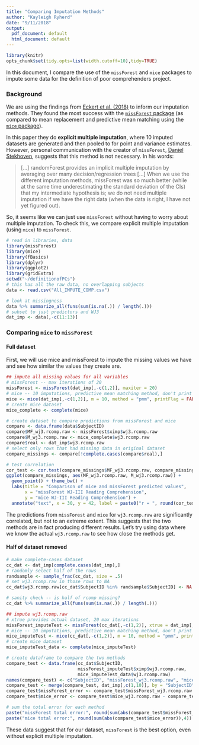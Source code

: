 ```yaml
---
title: "Comparing Imputation Methods"
author: "Kayleigh Ryherd"
date: "9/11/2018"
output:
  pdf_document: default
  html_document: default
---
```


```r
library(knitr)
opts_chunk$set(tidy.opts=list(width.cutoff=10),tidy=TRUE)
```

In this document, I compare the use of the `missForest` and `mice` packages to impute some data for the definition of poor comprehenders project.

### Background

We are using the findings from [Eckert et al. (2018)](https://www.frontiersin.org/articles/10.3389/fpsyg.2018.00644/full) to inform our imputation methods. They found the most success with the [`missForest` package](https://cran.r-project.org/web/packages/missForest/index.html) (as compared to mean replacement and predictive mean matching using the [`mice` package](https://cran.r-project.org/web/packages/mice/index.html)). 

In this paper they do **explicit multiple imputation**, where 10 imputed datasets are generated and then pooled to for point and variance estimates. However, personal communication with the creator of `missForest`, [Daniel Stekhoven](https://www.sib.swiss/stekhoven-daniel), suggests that this method is not necessary. In his words:

> [...] randomForest provides an implicit multiple imputation by averaging over many decision/regression trees [...] When we use the different imputation methods, missForest was so much better (while at the same time underestimating the standard deviation of the CIs) that my intermediate hypothesis is; we do not need multiple imputation if we have the right data (when the data is right, I have not yet figured out).

So, it seems like we can just use `missForest` without having to worry about multiple imputation. To check this, we compare explicit multiple imputation (using `mice`) to `missForest`.

```r
# read in libraries, data
library(missForest)
library(mice)
library(fBasics)
library(dplyr)
library(ggplot2)
library(gridExtra)
setwd("~/definitionofPCs")
# this has all the raw data, no overlapping subjects
data <- read.csv("All_IMPUTE_COMP.csv")
```

```r
# look at missingness
data %>% summarize_all(funs(sum(is.na(.)) / length(.)))
# subset to just predictors and WJ3
dat_imp <- data[,-c(11:13)]
```


### Comparing `mice` to `missForest`

#### Full dataset

First, we will use mice and missForest to impute the missing values we have and see how similar the values they create are.

```r
## impute all missing values for all variables
# missForest -- max iterations of 20
missForest <- missForest(dat_imp[,-c(1,2)], maxiter = 20)
# mice -- 10 imputations, predictive mean matching method, don't print all output, 20 max iterations
mice <- mice(dat_imp[,-c(1,2)], m = 10, method = "pmm", printFlag = FALSE, maxit = 20)
# create mice dataset
mice_complete <- complete(mice)

# create dataset to compare predictions from missForest and mice
compare <- data.frame(data$SubjectID)
compare$MF_wj3.rcomp.raw <- missForest$ximp$wj3.rcomp.raw
compare$M_wj3.rcomp.raw <- mice_complete$wj3.rcomp.raw
compare$real <- dat_imp$wj3.rcomp.raw
# select only rows that had missing data in original dataset
compare_missings <- compare[!complete.cases(compare$real),]

# test correlation
cor_test <- cor.test(compare_missings$MF_wj3.rcomp.raw, compare_missings$M_wj3.rcomp.raw)
ggplot(compare_missings, aes(MF_wj3.rcomp.raw, M_wj3.rcomp.raw)) + 
  geom_point() + theme_bw() +
  labs(title = "Comparison of mice and missForest predicted values",
       x = "missForest WJ-III Reading Comprehension",
       y = "mice WJ-III Reading Comprehension") + 
  annotate("text", x = 30, y = 42, label = paste0("r = ", round(cor_test$estimate, 3)))
```

The predictions from `missForest` and `mice` for `wj3.rcomp.raw` are significantly correlated, but not to an extreme extent. This suggests that the two methods are in fact producing different results. Let's try using data where we know the actual `wj3.rcomp.raw` to see how close the methods get.

#### Half of dataset removed

```r
# make complete-cases dataset
cc_dat <- dat_imp[complete.cases(dat_imp),]
# randomly select half of the rows
randsample <- sample_frac(cc_dat, size = .5)
# set wj3.rcomp.raw in those rows to NA
cc_dat$wj3.rcomp.raw[cc_dat$SubjectID %in% randsample$SubjectID] <- NA

# sanity check -- is half of rcomp missing?
cc_dat %>% summarize_all(funs(sum(is.na(.)) / length(.)))

## impute wj3.rcomp.raw
# xtrue provides actual dataset, 20 max iterations
missForest_imputeTest <- missForest(cc_dat[,-c(1,2)], xtrue = dat_imp[,-c(1,2)], maxiter = 20)
# mice -- 10 imputations, predictive mean matching method, don't print all output, 20 max iterations
mice_imputeTest <- mice(cc_dat[,-c(1,2)], m = 10, method = "pmm", printFlag = FALSE, maxit = 20)
# create mice dataset
mice_imputeTest_data <- complete(mice_imputeTest)

# create dataframe to compare the two methods
compare_test <- data.frame(cc_dat$SubjectID, 
                           missForest_imputeTest$ximp$wj3.rcomp.raw, 
                           mice_imputeTest_data$wj3.rcomp.raw)
names(compare_test) <- c("SubjectID", "missForest_wj3.rcomp.raw", "mice_wj3.rcomp.raw")
compare_test <- merge(compare_test, dat_imp[,c(1,10)], by = "SubjectID")
compare_test$missForest_error <- compare_test$missForest_wj3.rcomp.raw - compare_test$wj3.rcomp.raw
compare_test$mice_error <- compare_test$mice_wj3.rcomp.raw - compare_test$wj3.rcomp.raw

# sum the total error for each method
paste("missForest total error:", round(sum(abs(compare_test$missForest_error)),4))
paste("mice total error:", round(sum(abs(compare_test$mice_error)),4))
```

These data suggest that for our dataset, `missForest` is the best option, even without explicit multiple imputation.


